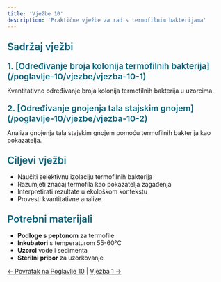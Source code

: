```yaml
---
title: 'Vježbe 10'
description: 'Praktične vježbe za rad s termofilnim bakterijama'
---
```


<h3 style="color: #096279; font-size: 1.4rem; font-weight: 600; margin: 1.5rem 0 1rem 0;">Sadržaj vježbi</h3>

<h4 style="color: #096279; font-size: 1.2rem; font-weight: 600; margin: 1.2rem 0 0.8rem 0;">1. [Određivanje broja kolonija termofilnih bakterija](/poglavlje-10/vjezbe/vjezba-10-1)</h4>
Kvantitativno određivanje broja kolonija termofilnih bakterija u uzorcima.

<h4 style="color: #096279; font-size: 1.2rem; font-weight: 600; margin: 1.2rem 0 0.8rem 0;">2. [Određivanje gnojenja tala stajskim gnojem](/poglavlje-10/vjezbe/vjezba-10-2)</h4>
Analiza gnojenja tala stajskim gnojem pomoću termofilnih bakterija kao pokazatelja.

<h3 style="color: #096279; font-size: 1.4rem; font-weight: 600; margin: 1.5rem 0 1rem 0;">Ciljevi vježbi</h3>

- Naučiti selektivnu izolaciju termofilnih bakterija
- Razumjeti značaj termofila kao pokazatelja zagađenja
- Interpretirati rezultate u ekološkom kontekstu
- Provesti kvantitativne analize

<h3 style="color: #096279; font-size: 1.4rem; font-weight: 600; margin: 1.5rem 0 1rem 0;">Potrebni materijali</h3>

- **Podloge s peptonom** za termofile
- **Inkubatori** s temperaturom 55-60°C
- **Uzorci** vode i sedimenta
- **Sterilni pribor** za uzorkovanje

[← Povratak na Poglavlje 10](/poglavlje-10/) | [Vježba 1 →](/poglavlje-10/vjezbe/vjezba-10-1)
